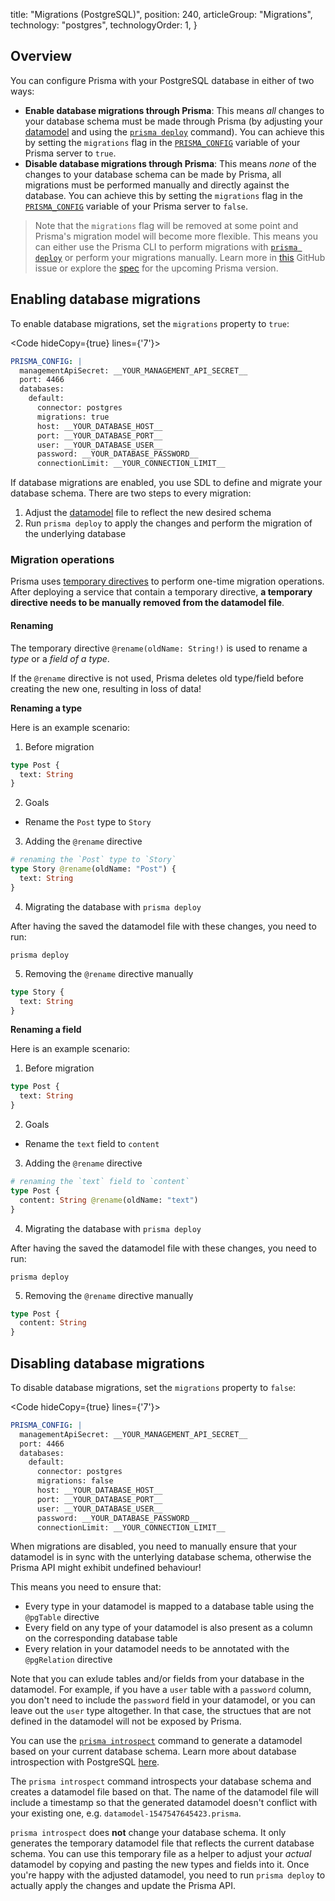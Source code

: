 
  title: "Migrations (PostgreSQL)",
  position: 240,
  articleGroup: "Migrations",
  technology: "postgres",
  technologyOrder: 1,
}

## Overview

You can configure Prisma with your PostgreSQL database in either of two ways:

- **Enable database migrations through Prisma**: This means _all_ changes to your database schema must be made through Prisma (by adjusting your [datamodel](knum) and using the [`prisma deploy`](xcv9) command). You can achieve this by setting the `migrations` flag in the [`PRISMA_CONFIG`](rty1#prisma_config-reference) variable of your Prisma server to `true`.
- **Disable database migrations through Prisma**: This means _none_ of the changes to your database schema can be made by Prisma, all migrations must be performed manually and directly against the database. You can achieve this by setting the `migrations` flag in the [`PRISMA_CONFIG`](rty1#prisma_config-reference) variable of your Prisma server to `false`.

> Note that the `migrations` flag will be removed at some point and Prisma's migration model will become more flexible. This means you can either use the Prisma CLI to perform migrations with [`prisma deploy`](xcv9) or perform your migrations manually. Learn more in [this](https://github.com/prisma/prisma/issues/3022) GitHub issue or explore the [spec](https://github.com/prisma/prisma/issues/3408) for the upcoming Prisma version.

## Enabling database migrations

To enable database migrations, set the `migrations` property to `true`:

<Code hideCopy={true} lines={'7'}>

```yml
PRISMA_CONFIG: |
  managementApiSecret: __YOUR_MANAGEMENT_API_SECRET__
  port: 4466
  databases:
    default:
      connector: postgres
      migrations: true
      host: __YOUR_DATABASE_HOST__
      port: __YOUR_DATABASE_PORT__
      user: __YOUR_DATABASE_USER__
      password: __YOUR_DATABASE_PASSWORD__
      connectionLimit: __YOUR_CONNECTION_LIMIT__
```

</Code>

If database migrations are enabled, you use SDL to define and migrate your database schema. There are two steps to every migration:

1. Adjust the [datamodel](knum) file to reflect the new desired schema
1. Run `prisma deploy` to apply the changes and perform the migration of the underlying database

### Migration operations

Prisma uses [temporary directives](asd4#temporary-directives) to perform one-time migration operations. After deploying a service that contain a temporary directive, **a temporary directive needs to be manually removed from the datamodel file**.

#### Renaming

The temporary directive `@rename(oldName: String!)` is used to rename a _type_ or a _field of a type_.

<Warning>

If the `@rename` directive is not used, Prisma deletes old type/field before creating the new one, resulting in loss of data!

</Warning>

**Renaming a type**

Here is an example scenario:

1. Before migration

```graphql
type Post {
  text: String
}
```

2. Goals

- Rename the `Post` type to `Story`

3. Adding the `@rename` directive

```graphql
# renaming the `Post` type to `Story`
type Story @rename(oldName: "Post") {
  text: String
}
```

4. Migrating the database with `prisma deploy`

After having the saved the datamodel file with these changes, you need to run:

```
prisma deploy
```

5. Removing the `@rename` directive manually

```graphql
type Story {
  text: String
}
```

**Renaming a field**

Here is an example scenario:

1. Before migration

```graphql
type Post {
  text: String
}
```

2. Goals

- Rename the `text` field to `content`

3. Adding the `@rename` directive

```graphql
# renaming the `text` field to `content`
type Post {
  content: String @rename(oldName: "text")
}
```

4. Migrating the database with `prisma deploy`

After having the saved the datamodel file with these changes, you need to run:

```
prisma deploy
```

5. Removing the `@rename` directive manually

```graphql
type Post {
  content: String
}
```

## Disabling database migrations

To disable database migrations, set the `migrations` property to `false`:

<Code hideCopy={true} lines={'7'}>

```yml
PRISMA_CONFIG: |
  managementApiSecret: __YOUR_MANAGEMENT_API_SECRET__
  port: 4466
  databases:
    default:
      connector: postgres
      migrations: false
      host: __YOUR_DATABASE_HOST__
      port: __YOUR_DATABASE_PORT__
      user: __YOUR_DATABASE_USER__
      password: __YOUR_DATABASE_PASSWORD__
      connectionLimit: __YOUR_CONNECTION_LIMIT__
```

</Code>

When migrations are disabled, you need to manually ensure that your datamodel is in sync with the unterlying database schema, otherwise the Prisma API might exhibit undefined behaviour! 

This means you need to ensure that:

- Every type in your datamodel is mapped to a database table using the `@pgTable` directive
- Every field on any type of your datamodel is also present as a column on the corresponding database table
- Every relation in your datamodel needs to be annotated with the `@pgRelation` directive

Note that you can exlude tables and/or fields from your database in the datamodel. For example, if you have a `user` table with a `password` column, you don't need to include the `password` field in your datamodel, or you can leave out the `user` type altogether. In that case, the structues that are not defined in the datamodel will not be exposed by Prisma. 

You can use the [`prisma introspect`](xcv3) command to generate a datamodel based on your current database schema. Learn more about database introspection with PostgreSQL [here](soi1).

The `prisma introspect` command introspects your database schema and creates a datamodel file based on that. The name of the datamodel file will include a timestamp so that the generated datamodel doesn't conflict with your existing one, e.g. `datamodel-1547547645423.prisma`.

`prisma introspect` does **not** change your database schema. It only generates the temporary datamodel file that reflects the current database schema. You can use this temporary file as a helper to adjust your _actual_ datamodel by copying and pasting the new types and fields into it. Once you're happy with the adjusted datamodel, you need to run `prisma deploy` to actually apply the changes and update the Prisma API.
